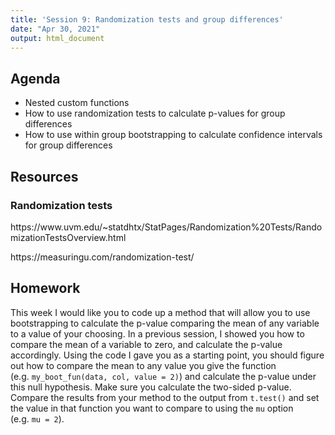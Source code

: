 ```yaml
---
title: 'Session 9: Randomization tests and group differences'
date: "Apr 30, 2021"
output: html_document
---
```



## Agenda

* Nested custom functions
* How to use randomization tests to calculate p-values for group differences
* How to use within group bootstrapping to calculate confidence intervals for group differences

## Resources

### Randomization tests

https://www.uvm.edu/~statdhtx/StatPages/Randomization%20Tests/RandomizationTestsOverview.html

https://measuringu.com/randomization-test/

## Homework
This week I would like you to code up a method that will allow you to use bootstrapping to calculate the p-value comparing the mean of any variable to a value of your choosing. In a previous session, I showed you how to compare the mean of a variable to zero, and calculate the p-value accordingly. Using the code I gave you as a starting point, you should figure out how to compare the mean to any value you give the function (e.g. `my_boot_fun(data, col, value = 2)`) and calculate the p-value under this null hypothesis. Make sure you calculate the two-sided p-value. Compare the results from your method to the output from `t.test()` and set the value in that function you want to compare to using the `mu` option (e.g. `mu = 2`).  
